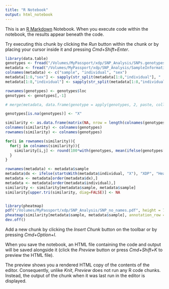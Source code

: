 ```yaml
---
title: "R Notebook"
output: html_notebook
---
```


This is an [R Markdown](http://rmarkdown.rstudio.com) Notebook. When you execute code within the notebook, the results appear beneath the code. 

Try executing this chunk by clicking the *Run* button within the chunk or by placing your cursor inside it and pressing *Cmd+Shift+Enter*. 

```r
library(data.table)
genotypes <- fread("/Volumes/MyPassport/xdp/SNP_Analysis/SNPs.genotypes", data.table = F)
metadata <- fread("/Volumes/MyPassport/xdp/SNP_Analysis/SampleInformation_SNP_Analysis.tab", fill=T, data.table = F, header = F)[,-1]
colnames(metadata) <- c("sample", "individual", "sex")
metadata[1:8,"sex"] <- sapply(str_split(metadata[1:8,"individual"], "      "), `[[`, 2)
metadata[1:8,"individual"] <- sapply(str_split(metadata[1:8,"individual"], "      "), `[[`, 1)

rownames(genotypes) <- genotypes$loc
genotypes <- genotypes[,-1]

# merge(metadata, data.frame(genotype = apply(genotypes, 2, paste, collapse="_")), by.x="sample", by.y="row.names")

genotypes[is.na(genotypes)] <- "X"

similarity <- as.data.frame(matrix(NA, nrow = length(colnames(genotypes)), ncol = length(colnames(genotypes))))
colnames(similarity) <- colnames(genotypes)
rownames(similarity) <- colnames(genotypes)

for(i in rownames(similarity)){
  for(j in colnames(similarity)){
    similarity[i,j] <- round(100*with(genotypes, mean(ifelse(genotypes[,i] == genotypes[,j], 1, 0))), digits = 3)
  }
}

rownames(metadata) <- metadata$sample
metadata$dx <- ifelse(startsWith(metadata$individual, "X"), "XDP", "Healthy")
metadata <- metadata[order(metadata$dx),]
metadata <- metadata[order(metadata$individual),]
similarity <- similarity[metadata$sample, metadata$sample]
similarity[upper.tri(similarity, diag=FALSE)] <- NA


library(pheatmap)
pdf("/Volumes/MyPassport/xdp/SNP_Analysis/SNP_no_names.pdf", height = 7, width = 7)
pheatmap(similarity[metadata$sample, metadata$sample], annotation_row = metadata[,c("individual", "dx"), drop=F], annotation_col = metadata[,c("individual", "dx"), drop=F], cluster_cols = F, cluster_rows = F, show_rownames = F, show_colnames = F, na_col = "white", annotation_colors = list("individual" = c("X1" = "#f54b42", "X2" = "#ed9315", "X3" = "#fad220", "C1" = "#3cd6d6", "C2" = "#329fcf", "C3" = "#3c56d6")))
dev.off()
```

Add a new chunk by clicking the *Insert Chunk* button on the toolbar or by pressing *Cmd+Option+I*.

When you save the notebook, an HTML file containing the code and output will be saved alongside it (click the *Preview* button or press *Cmd+Shift+K* to preview the HTML file). 

The preview shows you a rendered HTML copy of the contents of the editor. Consequently, unlike *Knit*, *Preview* does not run any R code chunks. Instead, the output of the chunk when it was last run in the editor is displayed.

